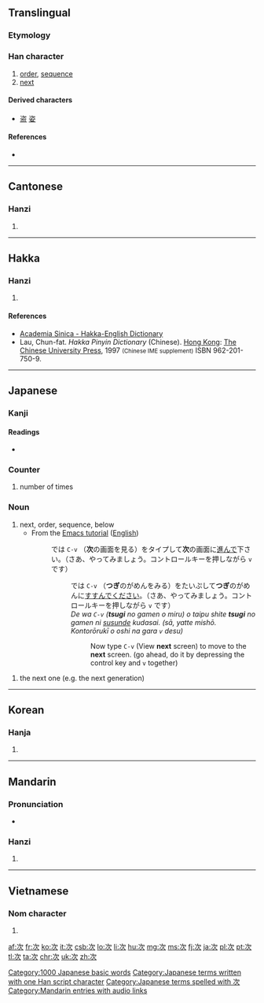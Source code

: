==Translingual==
===Etymology===
{{Han compound|二|t1=lining things; [[二]] modified to resemble [[冫]]|欠|t2=man|ls=ic}}

===Han character===
{{Han char|rn=76|rad=欠|as=02|sn=6|four=3718<sub>2</sub>|canj=戈一弓人 (IMNO), 一一弓人 (MMNO)|ids=⿰[[冫]][[欠]]}}

# [[order]], [[sequence]]
# [[next]]

====Derived characters====
* [[盗]] [[姿]]

====References====
* {{Han ref|kx=0565.030|dkj=15992|dj=0954.010|hdz=32133.020|uh=6B21|ud=27425|bh=A6B8|bd=42680}}

----

==Cantonese==

===Hanzi===
{{yue-hanzi|jyut=|y=chi3}}

# {{defn|lang=yue|sort=欠02}}

----

==Hakka==

===Hanzi===
{{hak-hanzi|poj=[[tshṳ̀]] (tshṳ<sup>3</sup>)|gd=|hpy=ci4}}

# {{defn|lang=hak|sort=欠02}}

====References====
*[http://minhakka.ling.sinica.edu.tw/bkg/hakyin/search.php?DETAIL=1&LIMIT=id=52742&dbname=su_tian_1&graph=2 Academia Sinica - Hakka-English Dictionary]
*Lau, Chun-fat. ''Hakka Pinyin Dictionary'' (Chinese). [[Hong Kong]]: [[w:Chinese University of Hong Kong|The Chinese University Press]], 1997 <small>(Chinese IME supplement)</small> ISBN 962-201-750-9.

----

==Japanese==

===Kanji===
{{ja-kanji|grade=3|rs=欠02}}

====Readings====
* {{ja-readings|on=[[じ]] (ji), [[し]] (shi)|kun=[[つぐ]] ([[tsugu]]), [[つぎ]] ([[tsugi]])}}

===Counter===
{{ja-pos|k|counter|hira=じ|rom=ji|hidx=し'}} 

# number of times

===Noun===
{{ja-noun|k|hira=つぎ|rom=tsugi}}

# next, order, sequence, below
#* From the [http://www.catch.jp/wiki/index.php?tutorial_1 Emacs tutorial] ([http://cmgm.stanford.edu/classes/unix/emacs.html English])
#*: では <tt>C-v</tt> （'''次'''の画面を見る）をタイプして'''次'''の画面に[[進む|進んで]]下さい。（さあ、やってみましょう。コントロールキーを押しながら <tt>v</tt> です）
#*:: では <tt>C-v</tt> （'''つぎ'''のがめんをみる）をたいぷして'''つぎ'''のがめんに[[すすむ|すすんで]]ください。（さあ、やってみましょう。コントロールキーを押しながら <tt>v</tt> です）
#*:: ''De wa <tt>C-v</tt> ('''tsugi''' no gamen o miru) o taipu shite '''tsugi''' no gamen ni [[susumu|susunde]] kudasai. (sā, yatte mishō. Kontorōrukī o oshi na gara <tt>v</tt> desu)''
#*::: Now type <tt>C-v</tt> (View '''next''' screen) to move to the '''next''' screen. (go ahead, do it by depressing the control key and <tt>v</tt> together)

{{ja-noun|k|hira=じ|rom=-ji|hidx=し'}} 

# the next one (e.g. the next generation)

[[Category:1000 Japanese basic words]]
[[Category:Japanese terms written with one Han script character]]
[[Category:Japanese terms spelled with 次]]
----

==Korean==

===Hanja===
{{ko-hanja|hangeul=차|eumhun=|rv=cha|mr=ch'a|y=cha}}

# {{defn|lang=ko|sort=欠02}}

----

==Mandarin==

===Pronunciation===
* {{audio|zh-cì.ogg|audio}}

===Hanzi===
{{cmn-hanzi|pin=[[cì]] ([[ci4]]), [[zí1ci]] (zi1ci2)|wg=tz'u<sup>4</sup>, <sup>2</sup>}}

# {{defn|lang=cmn|sort=欠02}}

[[Category:Mandarin entries with audio links]]

----

==Vietnamese==

===Nom character===
{{vi-hantu|[[thứ]], [[thớ]]|rs=欠02}}

# {{defn|lang=vi|sort=欠02}}

[[af:次]]
[[fr:次]]
[[ko:次]]
[[it:次]]
[[csb:次]]
[[lo:次]]
[[li:次]]
[[hu:次]]
[[mg:次]]
[[ms:次]]
[[fj:次]]
[[ja:次]]
[[pl:次]]
[[pt:次]]
[[tl:次]]
[[ta:次]]
[[chr:次]]
[[uk:次]]
[[zh:次]]